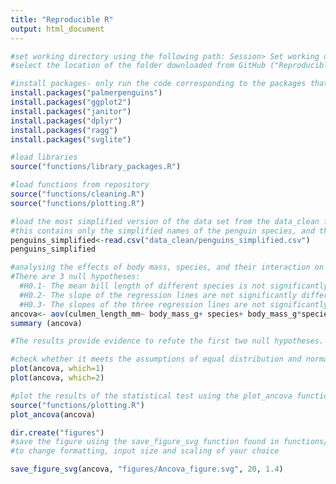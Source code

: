 ```yaml
---
title: "Reproducible R"
output: html_document
---
```


```r

#set working directory using the following path: Session> Set working directory> Choose working directory
#select the location of the folder downloaded from GitHub ("Reproducible R Assignment" and NOT "Reproducible-r-Assignment-main")

#install packages- only run the code corresponding to the packages that are not yet installed
install.packages("palmerpenguins")
install.packages("ggplot2")
install.packages("janitor")
install.packages("dplyr")
install.packages("ragg")
install.packages("svglite")

```


```r
#load libraries 
source("functions/library_packages.R")

#load functions from repository
source("functions/cleaning.R")
source("functions/plotting.R")

```

```r
#load the most simplified version of the data set from the data_clean folder
#this contains only the simplified names of the penguin species, and the dimensions of their bill
penguins_simplified<-read.csv("data_clean/penguins_simplified.csv")
penguins_simplified
```


```r

#analysing the effects of body mass, species, and their interaction on bill length using ANCOVA
#There are 3 null hypotheses:
  #H0.1- The mean bill length of different species is not significantly different.  
  #H0.2- The slope of the regression lines are not significantly different from 0.
  #H0.3- The slopes of the three regression lines are not significantly different from each other. 
ancova<- aov(culmen_length_mm~ body_mass_g+ species+ body_mass_g*species, data=penguins_simplified)
summary (ancova)

#The results provide evidence to refute the first two null hypotheses. This means that there is a main effect of body mass and species on bill length
```

```r
#check whether it meets the assumptions of equal distribution and normality
plot(ancova, which=1)
plot(ancova, which=2)

```


```r
#plot the results of the statistical test using the plot_ancova function found in functions/plotting.R 
source("functions/plotting.R")
plot_ancova(ancova)

```


```r
dir.create("figures")
#save the figure using the save_figure_svg function found in functions/plotting.R
#to change formatting, input size and scaling of your choice 

save_figure_svg(ancova, "figures/Ancova_figure.svg", 20, 1.4)
```



